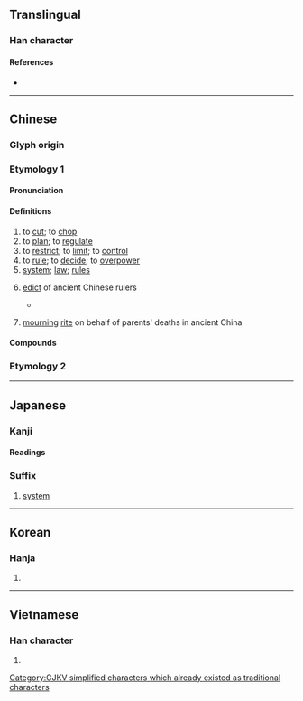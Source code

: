 {{also|製}}
{{character info/new}}
==Translingual==

===Han character===
{{Han char|rn=18|rad=刀|as=06|sn=8|four=22200|canj=HBLN|ids=⿰⿻牛冂刂}}

====References====
* {{Han ref|kx=0139.020|dkj=01961|dj=0315.100|hdz=10335.010|uh=5236|ud=21046|bh=A8EE|bd=43246}}

----

==Chinese==
===Glyph origin===
{{Han etym}}
===Etymology 1===
{{zh-forms}}

====Pronunciation====
{{zh-pron
|m=zhì
|m-s=
|c=zai3
|c-t=
|g=
|h=pfs=
|j=
|md=
|mn=qz,tw,xm:chè/zz:chì
|mn-t=
|w=
|x=
|mc=y
|oc=y
|cat=v,n,a
}}

====Definitions====
{{zh-hanzi}}

# to [[cut]]; to [[chop]]
# to [[plan]]; to [[regulate]]
# to [[restrict]]; to [[limit]]; to [[control]]
# to [[rule]]; to [[decide]]; to [[overpower]]
# [[system]]; [[law]]; [[rule]]s
# {{lb|zh|historical}} [[edict]] of ancient Chinese rulers
#* {{zh-x|國君 死 社稷，大夫 死 眾，士 死 制。|A ruler should die for his altars; a [[w:Chinese nobility|great officer]], with the host (he commands); an [[w:Shi (yeoman)|inferior officer]], for '''his charge'''.|ref=Liji}}
# {{lb|zh|historical}} [[mourning]] [[rite]] on behalf of parents' deaths in ancient China

====Compounds====
{{zh-der|制壓射擊|制軍|制訂|制憲|制限選舉|三八制|交通管制|制禮作樂|八進制|制動器|封建制度|帝制|制梃|制空權|年金制度|學位制度|制限|兩院制|一物一制|古制|全日制|多黨制|國際公制|制空|制水閥|宰制|保護狀制|專勤制度|品質管制|初選制|制度|制動因子|均田制|強制認領|創制權|制憲權|制勘|因時制宜|制服|出奇制勝|二田制|學制|制高點|制變|創制|兵制|強制|制度化|因地制宜|二進制|二部制|制幣|制裁|制約反應|制勝|制伏|家長制|內婚制|委員制|制臺|因事制宜|制服警察|不能自制|一國兩制|典章制度|徵兵制度|循環制|君主制|公有制|十進制|克敵制勝|制敵機先|待制|典制|形制|強制辯護|強制執行|以夷制夷|二進制碼|建制|制錢|制定|制禮|制止|回饋控制|儀制|制科|幣制|專制|守制|募兵制|屯田制|八旗制度|強制處分|導生制|導師制|一院制|制動火箭|專制政體|專制政治|恩給制|佃租制度|伯克制度|兩黨制|強制罪|公用限制|包班制|官制|慈制|制藝|制舉|共審制度|制書|以柔制剛|制導|代議制|制約刺激|克制|國防體制|均權制度|報窮制裁|強制保險|君主專制|嚴制|單婚制|單法貨制|八小時制|制義|制海權|合議制|以弱制強|外匯管制|制策|反制|功績制|受制|包待制|劫制|制誥|制衡|制約|制海|制式|制命|制中|井田制度|公制|後發制人|家庭制度|內閣制|先發制人|壓制|學徒制|保結制度|以暴制暴|發射控制|生產管制|機制|抑制栽培|燈火管制|控制單元|控制|洪憲帝制|會簽制度|數值控制|知制誥|新制|矯制|特惠制度|稱制|控制桿|改制|擺制|抵制|數位控制|盟旗制度|毫無節制|挾制|百分制|程式控制|程序控制|社會控制|禮制|禁制令|禁制|津貼制度|牽制|稅制|控制室|法制局|扼制|柔能制剛|權制|應制|社會制度|拑制|抑制|泰勒制度|教育制度|王制|私有制|服制|控制棒|漫無節制|父系制度|料敵制勝|標準制|民主制度|母系制度|犬牙相制|法制|控制卡|管制|箝制|米制|自制|管制塔臺|酋長制度|編制|經濟制裁|解制|隨時制宜|英制|管制路線|電子反制|領導制度|統制|責任制|管制空域|脈不制肉|自動控制|道爾頓制|郡國制|管制品|節制|農奴制度|電檢制|觀審制度|量出制入|臨機制變|終制|雜婚制|聽證制度|脅制|首長制|管制區域|舊制|聘任制|議會制|陪審制|限制選舉|限制級|限制住居|限制|防制|警察制度|節制資本|開明專制|級任制|配給制度|鴻篇巨制|遏制|軍制|臨機制勝|輪作制度|軌制|複婚制|鉗制|限制詞|體制|臨制|觀護制度|裁制|管制中心|總統制|莊園制度|軍事管制|顓制|經制|結制}}

===Etymology 2===
{{zh-see|製}}

----

==Japanese==

===Kanji===
{{ja-kanji|grade=5|rs=刀06}}

====Readings====
{{ja-readings
|goon=せ
|kanon=せい
|kun=おさ-える
|nanori=いさむ, おさむ, さだ, すけ, ただ, のり
}}

===Suffix===
{{ja-pos|せい|suffix}}

# [[system]]

----

==Korean==

===Hanja===
{{ko-hanja|hangeul=제|rv=je|mr=che|y=cey}}

# {{defn|lang=ko|sort=刀06}}

----

==Vietnamese==

===Han character===
{{vi-hantu|[[chế]], [[chới]], [[chơi]], [[choi]], [[xế]], [[xiết]]|rs=刀06}}

# {{defn|lang=vi|sort=刀06}}

[[Category:CJKV simplified characters which already existed as traditional characters]]